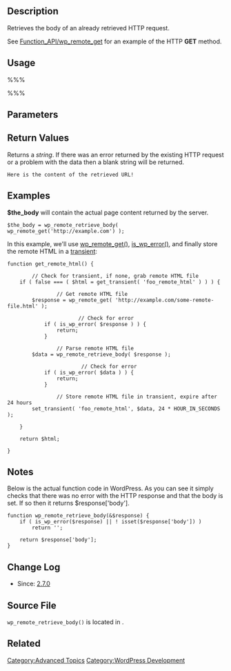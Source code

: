 {{Languages|
{{en|Function_API/wp_remote_retrieve_body}}
}}
{{merge-into|[[Function_Reference/wp_remote_retrieve_body]]}}
== Description ==

Retrieves the body of an already retrieved HTTP request.

See [[Function_API/wp_remote_get]] for an example of the HTTP '''GET''' method.

== Usage ==

%%% <?php wp_remote_retrieve_body( $response ); ?> %%%

== Parameters ==

{{Parameter|$response|array|HTTP response array from an already performed HTTP request.}}

== Return Values ==

Returns a ''string''. If there was an error returned by the existing HTTP request or a problem with the data then a blank string will be returned.
<pre>
Here is the content of the retrieved URL!
</pre>

== Examples ==
<strong>$the_body</strong> will contain the actual page content returned by the server.
<pre>
$the_body = wp_remote_retrieve_body( wp_remote_get('http://example.com') );
</pre>

In this example, we'll use [[Function Reference/wp remote get | wp_remote_get()]], [[Function Reference/is wp error | is_wp_error()]], and finally store the remote HTML in a [[Transients API | transient]]:
<pre>
function get_remote_html() {

        // Check for transient, if none, grab remote HTML file
	if ( false === ( $html = get_transient( 'foo_remote_html' ) ) ) {

                // Get remote HTML file
		$response = wp_remote_get( 'http://example.com/some-remote-file.html' );

                       // Check for error
			if ( is_wp_error( $response ) ) {
				return;
			}

                // Parse remote HTML file
		$data = wp_remote_retrieve_body( $response );

                        // Check for error
			if ( is_wp_error( $data ) ) {
				return;
			}

                // Store remote HTML file in transient, expire after 24 hours
		set_transient( 'foo_remote_html', $data, 24 * HOUR_IN_SECONDS );

	}

	return $html;

}
</pre>

== Notes ==

Below is the actual function code in WordPress. As you can see it simply checks that there was no error with the HTTP response and that the body is set.  If so then it returns $response['body'].

<pre>
function wp_remote_retrieve_body(&$response) {
	if ( is_wp_error($response) || ! isset($response['body']) )
		return '';

	return $response['body'];
}
</pre>

== Change Log ==

* Since: [[Version 2.7|2.7.0]]

== Source File ==

<tt>wp_remote_retrieve_body()</tt> is located in {{Trac|wp-includes/http.php}}.

== Related ==

[[Category:Advanced Topics]]
[[Category:WordPress Development]]